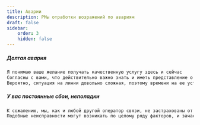 ```yaml
---
title: Аварии
description: РМы отработки возражений по авариям
draft: false
sidebar:
    order: 3
    hidden: false
---
```


##### Долгая авария

```txt
Я понимаю ваше желание получать качественную услугу здесь и сейчас
Согласны с вами, что действительно важно знать и иметь представление о ситуации
Вероятно, ситуация на линии довольно сложная, поэтому времени на ее устранение может потребоваться больше :(
```

##### У вас постоянные сбои, неполадки

```txt
К сожалению, мы, как и любой другой оператор связи, не застрахованы от сбоев в работе оборудования под влиянием различных условий 🙏
Подобные неисправности могут возникать по целому ряду факторов, и зачастую, по независящим от нас причинам
```
